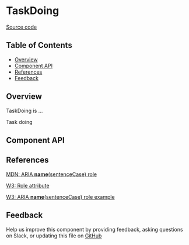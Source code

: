
# TaskDoing

[Source code](<https://github.com/leemonade/bubbles/tree/main/packages/components/pages/TaskDoing>)

## Table of Contents

<!-- START doctoc generated TOC please keep comment here to allow auto update -->
<!-- DON'T EDIT THIS SECTION, INSTEAD RE-RUN doctoc TO UPDATE -->

- [Overview](#overview)
- [Component API](#component-api)
- [References](#references)
- [Feedback](#feedback)

## Overview

TaskDoing is ...

<ThemeProvider>
  <TaskDoing>Task doing</TaskDoing>
</ThemeProvider>

## Component API

<Preview>
  <Story id="organisms-pages-task-doing--playground" />
</Preview>

<Props of={TaskDoing} />

## References

[MDN: ARIA **name**(sentenceCase) role](<https://developer.mozilla.org/en-US/docs/Web/Accessibility/ARIA/Roles/task-doing_role>)

[W3: Role attribute](https://www.w3.org/WAI/PF/HTML/wiki/RoleAttribute)

[W3: ARIA **name**(sentenceCase) role example](<https://www.w3.org/TR/2016/WD-wai-aria-practices-1.1-20160317/examples/task-doing/task-doing.html>)

## Feedback

Help us improve this component by providing feedback, asking questions on Slack, or updating this file on
[GitHub](<https://github.com/leemonade/bubbles/edit/main/packages/components/pages/TaskDoing.mdx>)
